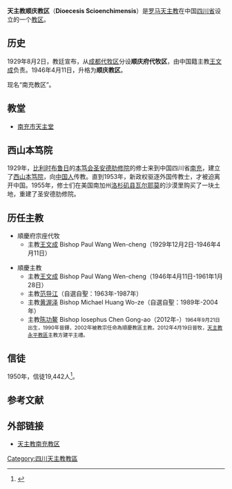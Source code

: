 {{Infobox Roman Catholic diocese
|Roman Catholic Diocese of = 天主教顺庆教区
|Latin name of diocese = Dioecesis Scioenchimensis
|image = 
|caption = 
|location = [[中国|中国]][[四川省|四川省]][[南充市|南充市]]
|territory = [[南充市|南充市]]
|population = 
|rite = [[罗马礼|罗马礼]]
|patron = 
|province = 四川
|established = 1929年
|cathedral = [[南充市天主堂|南充市天主堂]]
|co-cathedral =
|leadership = 主教
|website = [http://www.nctzj.org/]
|pope = 
|metropolitan = 
|ordinary = [[陈功鳌|陈功鳌]]
|coadjutor archbishop =
|coadjutor bishop =
|auxiliary =
|emeritus =
}}

'''天主教顺庆教区'''（'''Dioecesis Scioenchimensis'''）是[[罗马天主教|罗马天主教]]在中国[[四川省|四川省]]设立的一个[[教区|教区]]。

== 历史 ==
1929年8月2日，教廷宣布，从[[成都教区|成都代牧区]]分设'''顺庆府代牧区'''，由中国籍主教[[王文成|王文成]]负责。1946年4月11日，升格为'''顺庆教区'''。

现名“南充教区”。

== 教堂 ==
*[[南充市天主堂|南充市天主堂]]

==西山本笃院==
1929年，[[比利时|比利时]][[布鲁日|布鲁日]]的[[本笃会|本笃会]][[圣安德肋修院_(布鲁日)|圣安德肋修院]]的修士来到中国四川省[[南充|南充]]，建立了[[西山本笃院|西山本笃院]]，向[[中国人|中国人]]传教。直到1953年，新政权驱逐外国传教士，才被迫离开中国。1955年，修士们在美国南加州[[洛杉矶县|洛杉矶县]][[瓦尔耶莫_(加利福尼亞州)|瓦尔耶莫]]的沙漠里购买了一块土地，重建了圣安德肋修院。

== 历任主教 ==
*順慶府宗座代牧
**主教[[王文成|王文成]] Bishop Paul Wang Wen-cheng（1929年12月2日-1946年4月11日）

*順慶主教
**主教[[王文成|王文成]] Bishop Paul Wang Wen-cheng（1946年4月11日-1961年1月28日）
**主教[[范导江|范导江]]（自選自聖：1963年-1987年）
**主教[[黄渥泽|黄渥泽]] Bishop Michael Huang Wo-ze（自選自聖：1989年-2004年）
**主教[[陈功鳌|陈功鳌]] Bishop Iosephus Chen Gong-ao（2012年-）<small>1964年9月21日出生，1990年晉鐸，2002年被教宗任命為順慶教區主教。2012年4月19日晉牧，[[天主教永平教區|天主教永平教區]]主教方建平主禮。</small>

== 信徒 ==
1950年，信徒19,442人<ref>{{Cite web |url=http://www.catholic-hierarchy.org/diocese/dshun.html |title=Dioecesis Scioenchimensis |access-date=2007-11-02 |archive-date=2020-07-10 |archive-url=https://web.archive.org/web/20200710155111/http://www.catholic-hierarchy.org/diocese/dshun.html |dead-url=no }}</ref>。

==参考文献==
<div class="references-small">
<references />
</div>

==外部链接==
*[https://web.archive.org/web/20140107161237/http://nctzt.org/ 天主教南充教区]

{{中国天主教教区}}

[[Category:四川天主教教區|Category:四川天主教教區]]